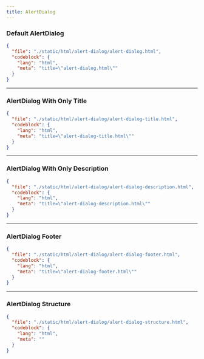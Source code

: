 ```yaml
---
title: AlertDialog
---
```


### Default AlertDialog

<ComponentPreview src="/alert-dialog/alert-dialog" />

```json doc-gen:file
{
  "file": "./static/html/alert-dialog/alert-dialog.html",
  "codeblock": {
    "lang": "html",
    "meta": "title=\"alert-dialog.html\""
  }
}
```

---

### AlertDialog With Only Title

<ComponentPreview src="/alert-dialog/alert-dialog-title" />

```json doc-gen:file
{
  "file": "./static/html/alert-dialog/alert-dialog-title.html",
  "codeblock": {
    "lang": "html",
    "meta": "title=\"alert-dialog-title.html\""
  }
}
```

---

### AlertDialog With Only Description

<ComponentPreview src="/alert-dialog/alert-dialog-description" />

```json doc-gen:file
{
  "file": "./static/html/alert-dialog/alert-dialog-description.html",
  "codeblock": {
    "lang": "html",
    "meta": "title=\"alert-dialog-description.html\""
  }
}
```

---

### AlertDialog Footer

<ComponentPreview src="/alert-dialog/alert-dialog-footer" />

```json doc-gen:file
{
  "file": "./static/html/alert-dialog/alert-dialog-footer.html",
  "codeblock": {
    "lang": "html",
    "meta": "title=\"alert-dialog-footer.html\""
  }
}
```

---

### AlertDialog Structure


```json doc-gen:file
{
  "file": "./static/html/alert-dialog/alert-dialog-structure.html",
  "codeblock": {
    "lang": "html",
    "meta": ""
  }
}
```